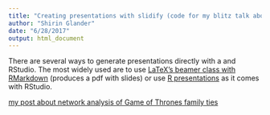 ```yaml
---
title: "Creating presentations with slidify (code for my blitz talk about Game of Thrones character network)"
author: "Shirin Glander"
date: "6/28/2017"
output: html_document
---
```


There are several ways to generate presentations directly with a and RStudio. The most widely used are to use [LaTeX's beamer class with RMarkdown](http://rmarkdown.rstudio.com/beamer_presentation_format.html) (produces a pdf with slides) or use [R presentations](https://support.rstudio.com/hc/en-us/articles/200486468-Authoring-R-Presentations) as it comes with RStudio.

[my post about network analysis of Game of Thrones family ties](https://shiring.github.io/networks/2017/05/15/got_final)
